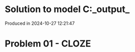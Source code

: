 # Solution to model C:\Users\pedrocruz\Documents\GitHub\pyequa\examples\cloze\_output_

Produced in 2024-10-27 12:21:47

# Problem 01 - CLOZE
